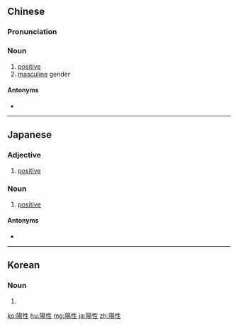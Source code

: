 {{also|阳性}}
==Chinese==
{{zh-forms|s=阳性}}

===Pronunciation===
{{zh-pron
|m=yángxìng
|c=joeng4 sing3
|mn=qz,tw,xm:iông-sèng/zz:iâng-sèng
|cat=n
}}

===Noun===
{{zh-noun}}

# [[positive]]
# [[masculine]] gender

====Antonyms====
* {{zh-l|陰性}}

----

==Japanese==
{{ja-kanjitab|よう|せい|yomi=on}}

===Adjective===
{{ja-adj|ようせい}}

# [[positive]]

===Noun===
{{ja-noun|ようせい}}

# [[positive]]

====Antonyms====
* {{l|ja|陰性}}

----

==Korean==
{{ko-hanjatab|陽|性}}

===Noun===
{{ko-noun|rv=yangseong|hangeul=양성}}

# {{hanja form of|양성|positive; masculine gender}}

[[ko:陽性]]
[[hu:陽性]]
[[mg:陽性]]
[[ja:陽性]]
[[zh:陽性]]